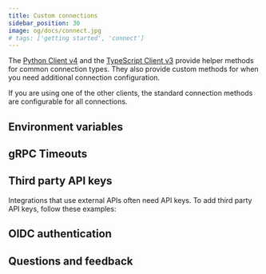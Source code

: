 ```yaml
---
title: Custom connections
sidebar_position: 30
image: og/docs/connect.jpg
# tags: ['getting started', 'connect']
---
```




The [Python Client v4](/weaviate/client-libraries/python) and the [TypeScript Client v3](../client-libraries/typescript/index.mdx) provide helper methods for common connection types. They also provide custom methods for when you need additional connection configuration.

If you are using one of the other clients, the standard connection methods are configurable for all connections.

<Tabs groupId="languages">
  <TabItem value="py4" label="Python">
    <FilteredTextBlock
      text={PyCodeV4}
      startMarker="# START CustomConnect"
      endMarker="# END CustomConnect"
      language="py"
    />
  </TabItem>
  <TabItem value="ts3" label="JS/TS">
    <FilteredTextBlock
      text={TsCodeV3}
      startMarker="// START CustomConnect"
      endMarker="// END CustomConnect"
      language="js"
    />
  </TabItem>
  <TabItem value="java6" label="Java v6 (Beta)">
    <FilteredTextBlock
      text={JavaV6Code}
      startMarker="// START CustomConnect"
      endMarker="// END CustomConnect"
      language="java"
    />
  </TabItem>
  <TabItem value="csharp" label="C# (Beta)">
   <FilteredTextBlock
     text={CSharpCode}
     startMarker="// START CustomConnect"
     endMarker="// END CustomConnect"
     language="csharp"
   />
  </TabItem>
</Tabs>

## Environment variables


<EnvVarsHowto />

## gRPC Timeouts


<GRPCTimeoutIntro />


<GRPCTimeouts />

## Third party API keys

Integrations that use external APIs often need API keys. To add third party API keys, follow these examples:

<Tabs groupId="languages">
  <TabItem value="py4" label="Python">
    <FilteredTextBlock
      text={PyCodeV4}
      startMarker="# START ConnectWithApiKeyExample"
      endMarker="# END ConnectWithApiKeyExample"
      language="py"
    />
  </TabItem>
  <TabItem value="ts3" label="JS/TS">
    <FilteredTextBlock
      text={TsCodeV3}
      startMarker="// START ConnectWithApiKeyExample"
      endMarker="// END ConnectWithApiKeyExample"
      language="js"
    />
  </TabItem>
  <TabItem value="java6" label="Java v6 (Beta)">
    <FilteredTextBlock
      text={JavaV6Code}
      startMarker="// START ConnectWithApiKeyExample"
      endMarker="// END ConnectWithApiKeyExample"
      language="java"
    />
  </TabItem>
  <TabItem value="csharp" label="C# (Beta)">
    <FilteredTextBlock
      text={CSharpCode}
      startMarker="// START ConnectWithApiKeyExample"
      endMarker="// END ConnectWithApiKeyExample"
      language="csharp"
    />
  </TabItem>
</Tabs>

## OIDC authentication


<WCDOIDCWarning />


<OIDCConnect />


<OIDCExamples />

## Questions and feedback


<DocsFeedback />
